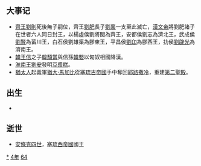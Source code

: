 {{yearTOC|-164|西汉[[汉文帝|汉文帝]]'''[[前元|前元]]十六年'''}}

== 大事记 ==
*[[齊王|齊王]][[劉則|劉則]]死後無子嗣位，齊王[[劉肥|劉肥]]長子[[劉襄|劉襄]]一支至此滅亡，[[漢文帝|漢文帝]]將劉肥諸子在世者六人同日封王，以楊虛侯劉將閭為齊王，安都侯劉志為濟北王，武成侯[[劉賢|劉賢]]為菑川王，白石侯劉雄渠為膠東王，平昌侯[[劉卬|劉卬]]為膠西王，扐侯[[劉辟光|劉辟光]]為濟南王。
*[[韓王信|韓王信]]之子[[韓頹當|韓頹當]]與信孫[[韓嬰|韓嬰]]以匈奴相國降漢。
*[[淮南王|淮南王]][[劉安|劉安]]發明[[豆漿糕|豆漿糕]]。
*[[猶太人|猶太人]]起義軍[[猶大·馬加比|猶大·馬加比]]從[[塞琉古帝國|塞琉古帝國]]手中奪回[[耶路撒冷|耶路撒冷]]，重建[[第二聖殿|第二聖殿]]。

== 出生 ==
*

== 逝世 ==
{{Wikisource year mention}}
*[[安條克四世|安條克四世]]，[[塞琉西帝國|塞琉西帝國]]國王



[[Category:前164年|*]]
[[Category:前160年代|4年]]
[[Category:前2世纪各年|64]]
